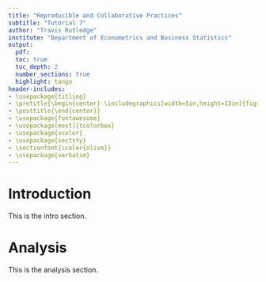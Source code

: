 ```yaml
---
title: "Reproducible and Collaborative Practices"
subtitle: "Tutorial 7"
author: "Travis Rutledge"
institute: "Department of Econometrics and Business Statistics"
output:
  pdf:
  toc: true
  toc_depth: 2
  number_sections: true
  highlight: tango
header-includes:
- \usepackage{titling}
- \pretitle{\begin{center} \includegraphics[width=5in,height=13in]{figs/fron
- \posttitle{\end{center}}
- \usepackage{fontawesome}
- \usepackage[most]{tcolorbox}
- \usepackage{xcolor}
- \usepackage{sectsty}
- \sectionfont{\color{olive}}
- \usepackage{verbatim}
---
```


# Introduction

This is the intro section. 

# Analysis

This is the analysis section. 